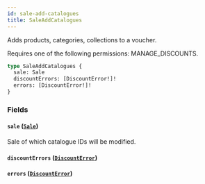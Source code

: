 ```yaml
---
id: sale-add-catalogues
title: SaleAddCatalogues
---
```


Adds products, categories, collections to a voucher.

Requires one of the following permissions: MANAGE_DISCOUNTS.

```graphql
type SaleAddCatalogues {
  sale: Sale
  discountErrors: [DiscountError!]!
  errors: [DiscountError!]!
}
```

### Fields

#### `sale` ([`Sale`](../../../developer/api-reference/objects/sale))

Sale of which catalogue IDs will be modified.

#### `discountErrors` ([`DiscountError`](../../../developer/api-reference/objects/discount-error))

#### `errors` ([`DiscountError`](../../../developer/api-reference/objects/discount-error))
